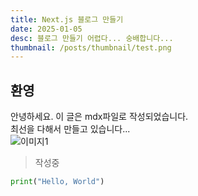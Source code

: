 ```yaml
---
title: Next.js 블로그 만들기
date: 2025-01-05
desc: 블로그 만들기 어렵다... 숭배합니다...
thumbnail: /posts/thumbnail/test.png
---
```

 
## 환영
 
안녕하세요. 이 글은 mdx파일로 작성되었습니다.  
최선을 다해서 만들고 있습니다...  
![이미지1](/posts/test/1.jpg)  

> 작성중  



```python
print("Hello, World")
```